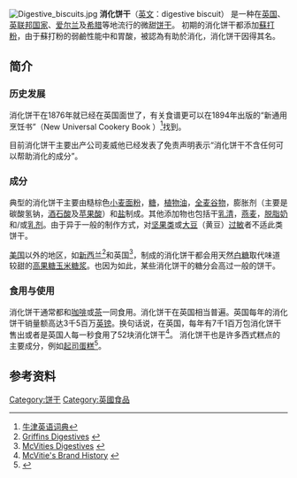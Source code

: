 
[[File:Digestive_biscuits.jpg|thumb]]
'''消化饼干'''（[[英文|英文]]：digestive biscuit） 是一种在[[英国|英国]]、[[英联邦|英联邦国家]]、[[爱尔兰|爱尔兰]]及[[希腊|希腊]]等地流行的微甜[[饼干|饼干]]。 初期的消化饼干都添加[[蘇打粉|蘇打粉]]，由于蘇打粉的弱鹼性能中和胃酸，被認為有助於消化，消化饼干因得其名。

==简介==
===历史发展===
消化饼干在1876年就已经在英国面世了，有关食谱更可以在1894年出版的“新通用烹饪书”（New Universal  Cookery Book ）<ref>[[牛津英语词典|牛津英语词典]]</ref>找到。

目前消化饼干主要出产公司麦威他已经发表了免责声明表示“消化饼干不含任何可以帮助消化的成分”。

===成分===
典型的消化饼干主要由糙棕色[[面粉|小麦面粉]]，[[糖|糖]]，[[油|植物油]]，[[粮食|全麦谷物]]，膨胀剂（主要是碳酸氢钠，[[酒石酸|酒石酸]]及[[苹果酸|苹果酸]]）和[[盐|盐]]制成。其他添加物也包括干[[乳清|乳清]]，[[燕麦|燕麦]]，[[奶|脱脂奶]]和/或[[乳剂|乳剂]]。由于异于一般的制作方式，对[[坚果|坚果类]]或[[大豆|大豆]]（黄豆）[[过敏|过敏]]者不适此类饼干。

[[美国|美国]]以外的地区，如[[新西兰|新西兰]]<ref>[http://www.griffins.co.nz/by-name/digestives Griffins Digestives] {{webarchive|url=https://web.archive.org/web/20100602125239/http://www.griffins.co.nz/by-name/digestives |date=2010-06-02 }}</ref>和英国<ref>[http://www.englishteastore.com/cok007.html McVities Digestives] {{webarchive|url=https://web.archive.org/web/20101205215545/http://www.englishteastore.com/cok007.html |date=2010-12-05 }}</ref>，制成的消化饼干都会用天然[[白糖|白糖]]取代味道较甜的[[高果糖玉米糖浆|高果糖玉米糖浆]]。也因为如此，某些消化饼干的糖分会高过一般的饼干。

===食用与使用===
消化饼干通常都和[[咖啡|咖啡]]或[[茶|茶]]一同食用。消化饼干在英国相当普遍。英国每年的消化饼干销量额高达3千5百万[[英镑|英镑]]。换句话说，在英国，每年有7千1百万包消化饼干售出或者是英国人每一秒食用了52块消化饼干<ref>[http://www.unitedbiscuits.co.uk/our-brands.php?rnd=5ccnOA4BBRMw6glGqSVPgqS8XJhQRXHB%2Ba733N159IGIzGxD9kK7FVyhacEQhQAB McVitie's Brand History] {{webarchive|url=https://web.archive.org/web/20110721093645/http://www.unitedbiscuits.co.uk/our-brands.php?rnd=5ccnOA4BBRMw6glGqSVPgqS8XJhQRXHB+a733N159IGIzGxD9kK7FVyhacEQhQAB |date=2011-07-21 }}</ref>。 消化饼干也是许多西式糕点的主要成分，例如[[起司蛋糕|起司蛋糕]]<ref>{{Cite web |url=http://cn.homemade-cake.com/recipe.php?id=12 |title=存档副本 |access-date=2010-07-14 |archive-date=2012-10-25 |archive-url=https://web.archive.org/web/20121025020133/http://cn.homemade-cake.com/recipe.php?id=12 |dead-url=yes }}</ref>。

==参考资料==
<references/>

{{Dessert-stub}}
[[Category:饼干|Category:饼干]]
[[Category:英國食品|Category:英國食品]]